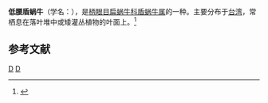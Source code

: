 {{Infraspeciesbox
| genus = Aegista
| species = granti
| subspecies = browni
| authority = Pilsbry et Hirase, 1905
}}
'''低腰盾蜗牛'''（学名：''{{lang|la|Aegista granti browni}}''），是[[柄眼目|柄眼目]][[扁蜗牛科|扁蜗牛科]][[盾蜗牛属|盾蜗牛属]]的一种。主要分布于[[台湾|台湾]]，常栖息在落叶堆中或矮灌丛植物的叶面上。<ref>{{cite web|url=http://shell.sinica.edu.tw/chinese/shellbase_detail.php?science_no=2057|title=国际贝库：低腰盾蜗牛|publisher=台湾贝类资料库|accessdate=2009-08-11|archive-date=2016-03-04|archive-url=https://web.archive.org/web/20160304111630/http://shell.sinica.edu.tw/chinese/shellbase_detail.php?science_no=2057|dead-url=no}}</ref>

== 参考文献 ==
{{reflist}}
{{taxonbar}}
[[Category:_1905年描述的动物|D]]
[[Category:盾蜗牛属|D]]